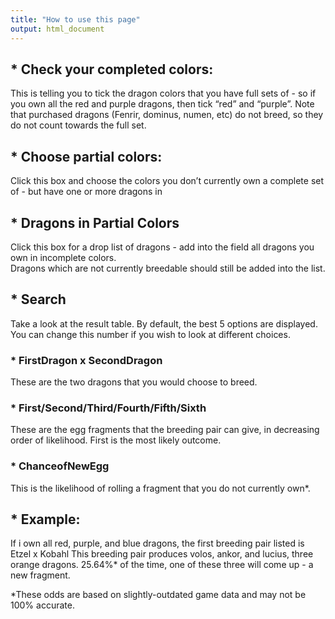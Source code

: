 ```yaml
---
title: "How to use this page"
output: html_document
---
```


## * Check your completed colors:

This is telling you to tick the dragon colors that you have full sets of - so if you own all the red and purple dragons, then tick "red" and "purple".
Note that purchased dragons (Fenrir, dominus, numen, etc) do not breed, so they do not count towards the full set.

## * Choose partial colors:

Click this box and choose the colors you don't currently own a complete set of - but have one or more dragons in

## * Dragons in Partial Colors

Click this box for a drop list of dragons - add into the field all dragons you own in incomplete colors.  
Dragons which are not currently breedable should still be added into the list.

## * Search

Take a look at the result table.  By default, the best 5 options are displayed.  You can change this number if you wish to look at different choices.

### *   FirstDragon x SecondDragon
These are the two dragons that you would choose to breed.

### *   First/Second/Third/Fourth/Fifth/Sixth
These are the egg fragments that the breeding pair can give, in decreasing order of likelihood.  First is the most likely outcome.

### *   ChanceofNewEgg
This is the likelihood of rolling a fragment that you do not currently own*.

## * Example:
If i own all red, purple, and blue dragons, the first breeding pair listed is
Etzel x Kobahl
This breeding pair produces volos, ankor, and lucius, three orange dragons.  25.64%* of the time, one of these three will come up - a new fragment.  


  *These odds are based on slightly-outdated game data and may not be 100% accurate.